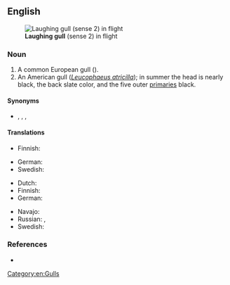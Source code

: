 ==English==
[[File:Laughing gull - natures pics.jpg|thumb|'''Laughing gull''' (sense 2) in flight]]

===Noun===
{{en-noun}}

# A common European gull ({{taxlink|Xema ridibundus|species|noshow=1}}).
# An American gull (''[[Leucophaeus atricilla]]''); in summer the head is nearly black, the back slate color, and the five outer [[primary|primaries]] black.

====Synonyms====
* {{sense|European gull}} {{l|en|black cap}}, {{l|en|pewit}}, {{l|en|red-legged gull}}, {{l|en|sea crow}}

====Translations====
{{trans-top|European gull}}
* Finnish: {{t+|fi|naurulokki}}
{{trans-mid}}
* German: {{t+|de|Lachmöwe|f}}
* Swedish: {{t+|sv|skrattmås|c}}
{{trans-bottom}}

{{trans-top|American gull}}
* Dutch: {{t|nl|lachmeeuw}}
* Finnish: {{t+|fi|nokisiipilokki}}
* German: {{t|de|Aztekenmöwe|f}}
{{trans-mid}}
* Navajo: {{t|nv|tónteel tsídii yidlohí}}
* Russian: {{t|ru|ацте́кская ча́йка|f}}, {{t|ru|сме́ющаяся ча́йка|f}}
* Swedish: {{t+|sv|sotvingad mås|c}}
{{trans-bottom}}

===References===
* {{R:Webster 1913|gull}}

[[Category:en:Gulls]]